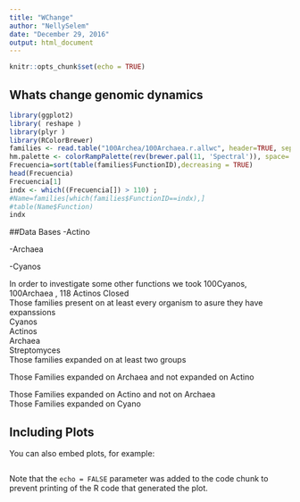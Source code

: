 ```yaml
---
title: "WChange"
author: "NellySelem"
date: "December 29, 2016"
output: html_document
---
```


```r
knitr::opts_chunk$set(echo = TRUE)
```

## Whats change genomic dynamics



```r
library(ggplot2)
library( reshape )
library(plyr )
library(RColorBrewer)
families <- read.table("100Archea/100Archaea.r.allwc", header=TRUE, sep="\t")
hm.palette <- colorRampPalette(rev(brewer.pal(11, 'Spectral')), space='Lab')  
Frecuencia=sort(table(families$FunctionID),decreasing = TRUE)
head(Frecuencia)
Frecuencia[1]
indx <- which((Frecuencia[]) > 110) ;
#Name=families[which(families$FunctionID==indx),]
#table(Name$Function)
indx
```
##Data Bases
-Actino  

-Archaea 

-Cyanos  

In order to investigate some other functions  we took 100Cyanos, 100Archaea , 118 Actinos Closed  
Those families present on at least every organism  to asure they have expanssions  
Cyanos  
Actinos  
Archaea  
Streptomyces  
Those families expanded on at least two groups  

Those Families expanded on Archaea  and not expanded on Actino  

Those Families expanded on Actino and not on Archaea  
Those Families expanded on Cyano   

## Including Plots

You can also embed plots, for example:

```r

```

Note that the `echo = FALSE` parameter was added to the code chunk to prevent printing of the R code that generated the plot.
